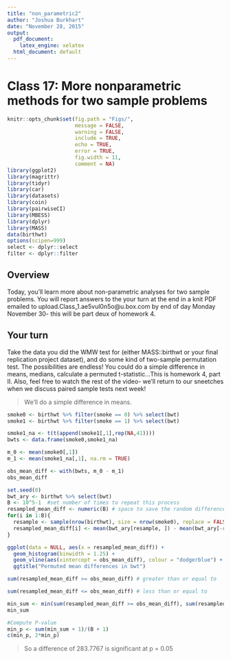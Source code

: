 ```yaml
---
title: "non_parametric2"
author: "Joshua Burkhart"
date: "November 28, 2015"
output:
  pdf_document:
    latex_engine: xelatex
  html_document: default
---
```


# Class 17: More nonparametric methods for two sample problems

```r
knitr::opts_chunk$set(fig.path = "Figs/",
                      message = FALSE,
                      warning = FALSE,
                      include = TRUE,
                      echo = TRUE,
                      error = TRUE,
                      fig.width = 11,
                      comment = NA)
library(ggplot2)
library(magrittr)
library(tidyr)
library(car)
library(datasets)
library(coin)
library(pairwiseCI)
library(MBESS)
library(dplyr)
library(MASS)
data(birthwt)
options(scipen=999)
select <- dplyr::select
filter <- dplyr::filter
```

## Overview

Today, you'll learn more about non-parametric analyses for two sample problems. You will report answers to the your turn at the end in a knit PDF emailed to upload.Class_1.ae5vul0n5o@u.box.com by end of day Monday November 30- this will be part deux of homework 4.

## Your turn

Take the data you did the WMW test for (either MASS::birthwt or your final replication project dataset), and do some kind of two-sample permutation test. The possibilities are endless! You could do a simple difference in means, medians, calculate a permuted t-statistic...This is homework 4, part II. Also, feel free to watch the rest of the video- we'll return to our sneetches when we discuss paired sample tests next week!

> We'll do a simple difference in means.

```r
smoke0 <- birthwt %>% filter(smoke == 0) %>% select(bwt)
smoke1 <- birthwt %>% filter(smoke == 1) %>% select(bwt)

smoke1_na <- t(t(append(smoke1[,1],rep(NA,41))))
bwts <- data.frame(smoke0,smoke1_na)

m_0 <- mean(smoke0[,1])
m_1 <- mean(smoke1_na[,1], na.rm = TRUE)

obs_mean_diff <- with(bwts, m_0 - m_1)
obs_mean_diff
```

```r
set.seed(0)
bwt_ary <- birthwt %>% select(bwt)
B <- 10^5-1  #set number of times to repeat this process
resampled_mean_diff <- numeric(B) # space to save the random differences
for(i in 1:B){
  resample <- sample(nrow(birthwt), size = nrow(smoke0), replace = FALSE) # sample of numbers from 1:189
  resampled_mean_diff[i] <- mean(bwt_ary[resample, ]) - mean(bwt_ary[-resample, ])
}
```

```r
ggplot(data = NULL, aes(x = resampled_mean_diff)) +
  geom_histogram(binwidth = 1.25) +
  geom_vline(aes(xintercept = obs_mean_diff), colour = "dodgerblue") +
  ggtitle("Permuted mean differences in bwt")
```

```r
sum(resampled_mean_diff >= obs_mean_diff) # greater than or equal to
```

```r
sum(resampled_mean_diff <= obs_mean_diff) # less than or equal to
```

```r
min_sum <- min(sum(resampled_mean_diff >= obs_mean_diff), sum(resampled_mean_diff <= obs_mean_diff))
min_sum
```

```r
#Compute P-value
min_p <- sum(min_sum + 1)/(B + 1)
c(min_p, 2*min_p)
```

> So a difference of 283.7767 is significant at p = 0.05